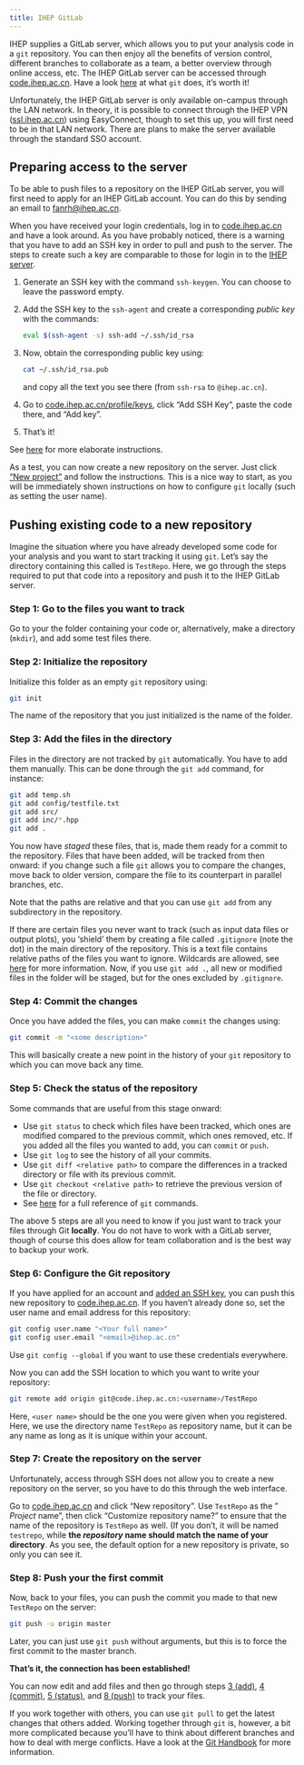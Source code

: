 ```yaml
---
title: IHEP GitLab
---
```


IHEP supplies a GitLab server, which allows you to put your analysis code in a `git` repository. You can then enjoy all the benefits of version control, different branches to collaborate as a team, a better overview through online access, etc. The IHEP GitLab server can be accessed through [code.ihep.ac.cn](https://code.ihep.ac.cn). Have a look [here](https://guides.github.com/introduction/git-handbook) at what `git` does, it's worth it!

:::{.callout-note}
Unfortunately, the IHEP GitLab server is only available on-campus through the LAN network. In theory, it is possible to connect through the IHEP VPN ([ssl.ihep.ac.cn](http://ssl.ihep.ac.cn)) using EasyConnect, though to set this up, you will first need to be in that LAN network. There are plans to make the server available through the standard SSO account.
:::

## Preparing access to the server

To be able to push files to a repository on the IHEP GitLab server, you will first need to apply for an IHEP GitLab account. You can do this by sending an email to [fanrh@ihep.ac.cn](mailto:fanrh@ihep.ac.cn).

When you have received your login credentials, log in to [code.ihep.ac.cn](https://code.ihep.ac.cn/profile/keys/132) and have a look around. As you have probably noticed, there is a warning that you have to add an SSH key in order to pull and push to the server. The steps to create such a key are comparable to those for login in to the [IHEP server](tips.qmd#ssh-keygen).

1. Generate an SSH key with the command `ssh-keygen`. You can choose to leave the password empty.
2. Add the SSH key to the `ssh-agent` and create a corresponding _public key_ with the commands:
   ```bash
   eval $(ssh-agent -s) ssh-add ~/.ssh/id_rsa
   ```
3. Now, obtain the corresponding public key using:
   ```bash
   cat ~/.ssh/id_rsa.pub
   ```
   and copy all the text you see there (from `ssh-rsa` to `@ihep.ac.cn`).
4. Go to [code.ihep.ac.cn/profile/keys](https://code.ihep.ac.cn/profile/keys), click "Add SSH Key", paste the code there, and "Add key".
5. That's it!

See [here](https://help.github.com/en/articles/generating-a-new-ssh-key-and-adding-it-to-the-ssh-agent) for more elaborate instructions.

As a test, you can now create a new repository on the server. Just click ["New project"](https://code.ihep.ac.cn/projects/new) and follow the instructions. This is a nice way to start, as you will be immediately shown instructions on how to configure `git` locally (such as setting the user name).

## Pushing existing code to a new repository

Imagine the situation where you have already developed some code for your analysis and you want to start tracking it using `git`. Let's say the directory containing this called is `TestRepo`. Here, we go through the steps required to put that code into a repository and push it to the IHEP GitLab server.

### Step 1: Go to the files you want to track {#step-1}

Go to your the folder containing your code or, alternatively, make a directory (`mkdir`), and add some test files there.

### Step 2: Initialize the repository {#step-2}

Initialize this folder as an empty `git` repository using:

```bash
git init
```

The name of the repository that you just initialized is the name of the folder.

### Step 3: Add the files in the directory {#step-3}

Files in the directory are not tracked by `git` automatically. You have to add them manually. This can be done through the `git add` command, for instance:

```bash
git add temp.sh
git add config/testfile.txt
git add src/
git add inc/*.hpp
git add .
```

You now have _staged_ these files, that is, made them ready for a commit to the repository. Files that have been added, will be tracked from then onward: if you change such a file `git` allows you to compare the changes, move back to older version, compare the file to its counterpart in parallel branches, etc.

Note that the paths are relative and that you can use `git add` from any subdirectory in the repository.

:::{.callout-note title="`.gitignore`"}
If there are certain files you never want to track (such as input data files or output plots), you 'shield' them by creating a file called `.gitignore` (note the dot) in the main directory of the repository. This is a text file contains relative paths of the files you want to ignore. Wildcards are allowed, see [here](https://help.github.com/en/articles/ignoring-files) for more information. Now, if you use `git add .`, all new or modified files in the folder will be staged, but for the ones excluded by `.gitignore`.
:::

### Step 4: Commit the changes {#step-4}

Once you have added the files, you can make `commit` the changes using:

```bash
git commit -m "<some description>"
```

This will basically create a new point in the history of your `git` repository to which you can move back any time.

### Step 5: Check the status of the repository {#step-5}

Some commands that are useful from this stage onward:

- Use `git status` to check which files have been tracked, which ones are modified compared to the previous commit, which ones removed, etc. If you added all the files you wanted to add, you can `commit` or `push`.
- Use `git log` to see the history of all your commits.
- Use `git diff <relative path>` to compare the differences in a tracked directory or file with its previous commit.
- Use `git checkout <relative path>` to retrieve the previous version of the file or directory.
- See [here](https://git-scm.com/docs) for a full reference of `git` commands.

:::{.callout-note}
The above 5 steps are all you need to know if you just want to track your files through Git **locally**. You do not have to work with a GitLab server, though of course this does allow for team collaboration and is the best way to backup your work.
:::

### Step 6: Configure the Git repository {#step-6}

If you have applied for an account and [added an SSH key](#pushing-existing-code-to-a-new-repository), you can push this new repository to [code.ihep.ac.cn](https://code.ihep.ac.cn). If you haven't already done so, set the user name and email address for this repository:

```bash
git config user.name "<Your full name>"
git config user.email "<email>@ihep.ac.cn"
```

Use `git config --global` if you want to use these credentials everywhere.

Now you can add the SSH location to which you want to write your repository:

```bash
git remote add origin git@code.ihep.ac.cn:<username>/TestRepo
```

Here, `<user name>` should be the one you were given when you registered. Here, we use the directory name `TestRepo` as repository name, but it can be any name as long as it is unique within your account.

### Step 7: Create the repository on the server {#step-7}

Unfortunately, access through SSH does not allow you to create a new repository on the server, so you have to do this through the web interface.

Go to [code.ihep.ac.cn](https://code.ihep.ac.cn) and click "New repository". Use `TestRepo` as the " _Project_ name", then click "Customize repository name?" to ensure that the name of the repository is `TestRepo` as well. (If you don't, it will be named `testrepo`, while **the _repository_ name should match the name of your directory**. As you see, the default option for a new repository is private, so only you can see it. <!-- cspell:ignore testrepo -->

### Step 8: Push your the first commit {#step-8}

Now, back to your files, you can push the commit you made to that new `TestRepo` on the server:

```bash
git push -u origin master
```

Later, you can just use `git push` without arguments, but this is to force the first commit to the master branch.

**That's it, the connection has been established!**

You can now edit and add files and then go through steps [3 (add)](#step-3), [4 (commit)](#step-4), [5 (status)](#step-5), and [8 (push)](#step-8) to track your files.

:::{.callout-note}
If you work together with others, you can use `git pull` to get the latest changes that others added. Working together through `git` is, however, a bit more complicated because you'll have to think about different branches and how to deal with merge conflicts. Have a look at the [Git Handbook](https://guides.github.com/introduction/git-handbook) for more information.
:::
